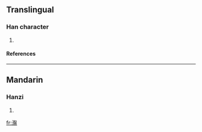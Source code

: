 ==Translingual==
===Han character===
{{Han char|rn=85|rad=水|as=15|sn=18|four=3711<sub>7</sub>|canj=水竹水廿 (EHET)}}
# {{defn|Han|sort=水15}}
====References====
{{Han ref|kx=0659.010|dkj=18597|dj=1068.340|hdz=31779.070|uh=700A|ud=28682|bh=EFF8|bd=61432}}

----
==Mandarin==
===Hanzi===
{{cmn-hanzi|pin=[[pán]] ([[pan2]])|wg=p'an<sup>2</sup>}}
# {{defn|Mandarin}}

[[fr:瀊]]